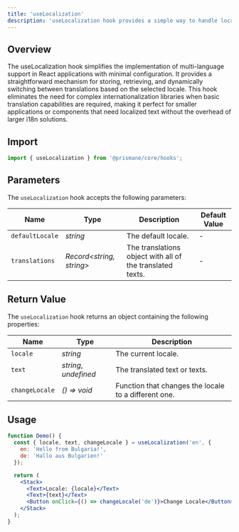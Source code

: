 ---
title: 'useLocalization'
description: 'useLocalization hook provides a simple way to handle localization and dynamic translation.'
---

## Overview
The useLocalization hook simplifies the implementation of multi-language support in React applications with minimal configuration. It provides a straightforward mechanism for storing, retrieving, and dynamically switching between translations based on the selected locale. This hook eliminates the need for complex internationalization libraries when basic translation capabilities are required, making it perfect for smaller applications or components that need localized text without the overhead of larger i18n solutions.

## Import

```js
import { useLocalization } from '@prismane/core/hooks';
```

## Parameters

The `useLocalization` hook accepts the following parameters:

| Name            | Type                      | Description                                               | Default Value |
| --------------- | ------------------------- | --------------------------------------------------------- | ------------- |
| `defaultLocale` | _string_                  | The default locale.                                       | -             |
| `translations`  | _Record\<string, string>_ | The translations object with all of the translated texts. | -             |

## Return Value

The `useLocalization` hook returns an object containing the following properties:

| Name           | Type                  | Description                                          |
| -------------- | --------------------- | ---------------------------------------------------- |
| `locale`       | _string_              | The current locale.                                  |
| `text`         | _string_, _undefined_ | The translated text or texts.                        |
| `changeLocale` | _() => void_          | Function that changes the locale to a different one. |

## Usage

```jsx preview
function Demo() {
  const { locale, text, changeLocale } = useLocalization('en', {
    en: 'Hello from Bulgaria!',
    de: 'Hallo aus Bulgarien!'
  });

  return (
    <Stack>
      <Text>Locale: {locale}</Text>
      <Text>{text}</Text>
      <Button onClick={() => changeLocale('de')}>Change Locale</Button>
    </Stack>
  );
}
```
